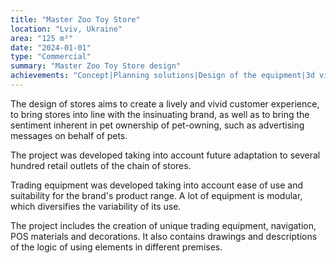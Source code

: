 ```yaml
---
title: "Master Zoo Toy Store"
location: "Lviv, Ukraine"
area: "125 m²"
date: "2024-01-01"
type: "Commercial"
summary: "Master Zoo Toy Store design"
achievements: "Concept|Planning solutions|Design of the equipment|3d visualization|Drawings|Visual communication|Specification of materials and equipment"
---
```


The design of stores aims to create a lively and vivid customer experience, to bring stores into line with the insinuating brand, as well as to bring the sentiment inherent in pet ownership of pet-owning, such as advertising messages on behalf of pets.

The project was developed taking into account future adaptation to several hundred retail outlets of the chain of stores.

Trading equipment was developed taking into account ease of use and suitability for the brand's product range. A lot of equipment is modular, which diversifies the variability of its use.

The project includes the creation of unique trading equipment, navigation, POS materials and decorations. It also contains drawings and descriptions of the logic of using elements in different premises.
